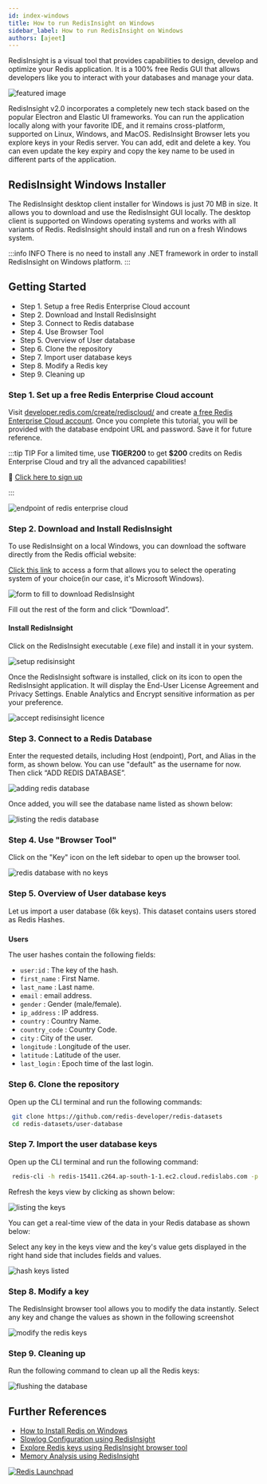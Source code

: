 ```yaml
---
id: index-windows
title: How to run RedisInsight on Windows
sidebar_label: How to run RedisInsight on Windows
authors: [ajeet]
---
```


RedisInsight is a visual tool that provides capabilities to design, develop and optimize your Redis application. It is a 100% free Redis GUI that allows developers like you to interact with your databases and manage your data.

![featured image](images/redisinsight_photo.png)


RedisInsight v2.0 incorporates a completely new tech stack based on the popular Electron and Elastic UI frameworks. You can run the application locally along with your favorite IDE, and it remains cross-platform, supported on Linux, Windows, and MacOS. RedisInsight Browser lets you explore keys in your Redis server. You can add, edit and delete a key. You can even update the key expiry and copy the key name to be used in different parts of the application.

## RedisInsight Windows Installer

The RedisInsight desktop client installer for Windows is just 70 MB in size. It allows you to download and use the RedisInsight GUI locally. The desktop client is supported on Windows operating systems and works with all variants of Redis. RedisInsight should install and run on a fresh Windows system.

:::info INFO
There is no need to install any .NET framework in order to install RedisInsight on Windows platform.
:::

## Getting Started

- Step 1. Setup a free Redis Enterprise Cloud account
- Step 2. Download and Install RedisInsight
- Step 3. Connect to Redis database
- Step 4. Use Browser Tool
- Step 5. Overview of User database
- Step 6. Clone the repository
- Step 7. Import user database keys
- Step 8. Modify a Redis key
- Step 9. Cleaning up


### Step 1. Set up a free Redis Enterprise Cloud account

Visit [developer.redis.com/create/rediscloud/](/create/rediscloud/) and create [a free Redis Enterprise Cloud account](https://redis.com/try-free/). Once you complete this tutorial, you will be provided with the database endpoint URL and password. Save it for future reference.

:::tip TIP
For a limited time, use **TIGER200** to get **$200** credits on Redis Enterprise Cloud and try all the advanced capabilities!

:tada: [Click here to sign up](https://redis.com/try-free)

:::

![endpoint of redis enterprise cloud](images/rediscloud_endpoint.png "image_tooltip")

### Step 2. Download and Install RedisInsight


To use RedisInsight on a local Windows, you can download the software directly from the Redis official website:

[Click this link](https://redis.com/redis-enterprise/redis-insight/#insight-form) to access a form that allows you to select the operating system of your choice(in our case, it's Microsoft Windows).


![form to fill to download RedisInsight](images/redisinsight-form.png)

Fill out the rest of the form and click “Download”.  

#### Install RedisInsight

Click on the RedisInsight executable (.exe file) and install it in your system.

![setup redisinsight](images/redisinsight-setup.png)

Once the RedisInsight software is installed, click on its icon to open the RedisInsight application. It will display the End-User License Agreement and Privacy Settings. Enable Analytics and Encrypt sensitive information as per your preference.

![accept redisinsight licence](images/redisinsight-eula.png)

### Step 3. Connect to a Redis Database

Enter the requested details, including Host (endpoint), Port, and Alias in the form, as shown below. You can use "default" as the username for now. Then click “ADD REDIS DATABASE”.

![adding redis database](images/redisinsight-add-database.png)

Once added, you will see the database name listed as shown below:

![listing the redis database](images/redisinsight-db-added.png)

### Step 4. Use "Browser Tool"

Click on the "Key" icon on the left sidebar to open up the browser tool.

![redis database with no keys](images/redisinsight-no-keys.png "image_tooltip")


### Step 5. Overview of User database keys

Let us import a user database (6k keys). This dataset contains users stored as Redis Hashes.


### 
**Users**

The user hashes contain the following fields:



*   `user:id` : The key of the hash.
*   `first_name` : First Name.
*   `last_name` : Last name.
*   `email` : email address.
*   `gender` : Gender (male/female).
*   `ip_address` : IP address.
*   `country` : Country Name.
*   `country_code` : Country Code.
*   `city` : City of the user.
*   `longitude` : Longitude of the user.
*   `latitude` : Latitude of the user.
*   `last_login` : Epoch time of the last login.

### Step 6. Clone the repository

Open up the CLI terminal and run the following commands:

 ```bash
  git clone https://github.com/redis-developer/redis-datasets
  cd redis-datasets/user-database
 ```


### Step 7. Import the user database keys

Open up the CLI terminal and run the following command:

 ```bash
  redis-cli -h redis-15411.c264.ap-south-1-1.ec2.cloud.redislabs.com -p 15411 < ./import_users.redis
 ```


Refresh the keys view by clicking as shown below:


![listing the keys](images/redisinsight-keys-added.png "image_tooltip")


You can get a real-time view of the data in your Redis database as shown below:



Select any key in the keys view and the key's value gets displayed in the right hand side that includes fields and values.

![hash keys listed](images/redisinsight_hashes.png)


### Step 8. Modify a key

The RedisInsight browser tool allows you to modify the data instantly.
Select any key and change the values as shown in the following screenshot

![modify the redis keys](images/redisinsight_modify_keys.png)



### Step 9. Cleaning up

Run the following command to clean up all the Redis keys:

![flushing the database](images/redisinsight_flushdb.png)


## Further References

- [How to Install Redis on Windows](/create/windows)
- [Slowlog Configuration using RedisInsight](/explore/redisinsight/slowlog)
- [Explore Redis keys using RedisInsight browser tool](/explore/redisinsight/browser)
- [Memory Analysis using RedisInsight](/explore/redisinsight/memoryanalyzer)


<div>
<a href="https://launchpad.redis.com" target="_blank" rel="noopener" className="link"> <img src="/img/launchpad.png"  className="thumb" loading="lazy" alt="Redis Launchpad" /></a>
</div>
